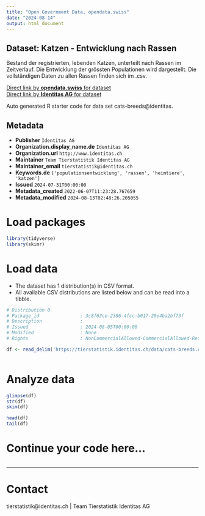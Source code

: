 ```yaml
---
title: "Open Government Data, opendata.swiss"
date: "2024-08-14"
output: html_document
---
```


## Dataset: Katzen - Entwicklung nach Rassen

Bestand der registrierten, lebenden Katzen, unterteilt nach Rassen im Zeitverlauf. Die Entwicklung der grössten Populationen wird dargestellt. Die vollständigen Daten zu allen Rassen finden sich im .csv.

[Direct link by **opendata.swiss** for dataset](https://opendata.swiss/de/dataset/katzen-entwicklung-nach-rassen)<br>
[Direct link by **Identitas AG** for dataset](https://tierstatistik.identitas.ch/)

Auto generated R starter code for data set cats-breeds@identitas.

## Metadata

- **Publisher** `Identitas AG`
- **Organization.display_name.de** `Identitas AG`
- **Organization.url** `http://www.identitas.ch`
- **Maintainer** `Team Tierstatistik Identitas AG`
- **Maintainer_email** `tierstatistik@identitas.ch`
- **Keywords.de** `['populationsentwicklung', 'rassen', 'heimtiere', 'katzen']`
- **Issued** `2024-07-31T00:00:00`
- **Metadata_created** `2022-06-07T11:23:28.767659`
- **Metadata_modified** `2024-08-13T02:48:26.205055`


# Load packages

```r

library(tidyverse)
library(skimr)

```

# Load data

-   The dataset has 1 distribution(s) in CSV format.
-   All available CSV distributions are listed below and can be read into a tibble.

```r

# Distribution 0
# Package_id               : 3c8f63ce-2386-4fcc-b017-20e4ba2bf73f
# Description              : 
# Issued                   : 2024-08-05T00:00:00
# Modified                 : None
# Rights                   : NonCommercialAllowed-CommercialAllowed-ReferenceRequired

df <- read_delim('https://tierstatistik.identitas.ch/data/cats-breeds.csv')



```

# Analyze data

```r

glimpse(df)
str(df)
skim(df)

head(df)
tail(df)

```

# Continue your code here...

```r

```

------------------------------------------------------------------------

# Contact

tierstatistik@identitas.ch | Team Tierstatistik Identitas AG

